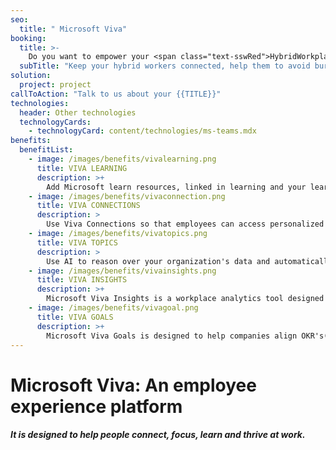 ```yaml
---
seo:
  title: " Microsoft Viva"
booking:
  title: >-
    Do you want to empower your <span class="text-sswRed">HybridWorkplace</span>?
  subTitle: "Keep your hybrid workers connected, help them to avoid burnout!"
solution:
  project: project
callToAction: "Talk to us about your {{TITLE}}"
technologies:
  header: Other technologies
  technologyCards:
    - technologyCard: content/technologies/ms-teams.mdx
benefits:
  benefitList:
    - image: /images/benefits/vivalearning.png
      title: VIVA LEARNING
      description: >+
        Add Microsoft learn resources, linked in learning and your learningresources directly into Teams. Assign learning to Teams and track theprogress.
    - image: /images/benefits/vivaconnection.png
      title: VIVA CONNECTIONS
      description: >
        Use Viva Connections so that employees can access personalized news,communications, tasks, people, and resources, all right from where theyare working in Microsoft Teams.
    - image: /images/benefits/vivatopics.png
      title: VIVA TOPICS
      description: >
        Use AI to reason over your organization's data and automaticallyidentify, process, and organize content.
    - image: /images/benefits/vivainsights.png
      title: VIVA INSIGHTS
      description: >+
        Microsoft Viva Insights is a workplace analytics tool designed tosurface meaningful insights into how work gets accomplished acrosscomplex, fastbased businesses. Use data analytics to analyse employeewellbeing, ways of working and manager effectiveness.
    - image: /images/benefits/vivagoal.png
      title: VIVA GOALS
      description: >+
        Microsoft Viva Goals is designed to help companies align OKR's(Objectives and Key Results) throughout the organisation. Set goals atthe executive level, measure success and align individual activitieswith these goals. Allow employees at all levels to monitor the progresstowards Key results and see their individual impact on the overallprogress.
---
```


# Microsoft Viva: An employee experience platform

<VideoEmbed url="https://youtu.be/AhXmhJHuhPc" />

##### It is designed to help people connect, focus, learn and thrive at work.
